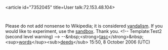 <article id="7352045" title=User talk:72.153.48.104>
	<talkpage id="7352045" title="User talk:72.153.48.104">
Please do not add nonsense to Wikipedia; it is considered [[Wikipedia:Vandalism|vandalism]]. If you would like to experiment, use the [[Wikipedia:Sandbox|sandbox]]. Thank you. &lt;!-- Template:Test2 (second level warning) --&gt;  --&amp;nbsp;&lt;strong&gt;[[User:Tasc|tasc]]&lt;/strong&gt;&amp;nbsp;&lt;sup&gt;[[User talk:Tasc|words]]&lt;/sup&gt;&lt;sub&gt;[[Special:Contributions/Tasc|deeds]]&lt;/sub&gt; 15:50, 8 October 2006 (UTC)
	</talkpage>
</article>